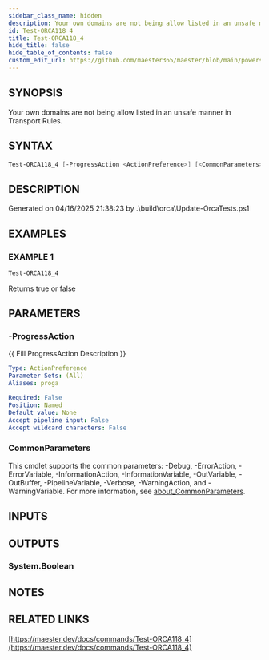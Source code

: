 ```yaml
---
sidebar_class_name: hidden
description: Your own domains are not being allow listed in an unsafe manner in Transport Rules.
id: Test-ORCA118_4
title: Test-ORCA118_4
hide_title: false
hide_table_of_contents: false
custom_edit_url: https://github.com/maester365/maester/blob/main/powershell/public/Test-ORCA118_4.ps1
---
```


## SYNOPSIS

Your own domains are not being allow listed in an unsafe manner in Transport Rules.

## SYNTAX

```powershell
Test-ORCA118_4 [-ProgressAction <ActionPreference>] [<CommonParameters>]
```

## DESCRIPTION

Generated on 04/16/2025 21:38:23 by .\build\orca\Update-OrcaTests.ps1

## EXAMPLES

### EXAMPLE 1

```powershell
Test-ORCA118_4
```

Returns true or false

## PARAMETERS

### -ProgressAction

\{\{ Fill ProgressAction Description \}\}

```yaml
Type: ActionPreference
Parameter Sets: (All)
Aliases: proga

Required: False
Position: Named
Default value: None
Accept pipeline input: False
Accept wildcard characters: False
```

### CommonParameters

This cmdlet supports the common parameters: -Debug, -ErrorAction, -ErrorVariable, -InformationAction, -InformationVariable, -OutVariable, -OutBuffer, -PipelineVariable, -Verbose, -WarningAction, and -WarningVariable. For more information, see [about_CommonParameters](http://go.microsoft.com/fwlink/?LinkID=113216).

## INPUTS

## OUTPUTS

### System.Boolean

## NOTES

## RELATED LINKS

[https://maester.dev/docs/commands/Test-ORCA118_4](https://maester.dev/docs/commands/Test-ORCA118_4)
